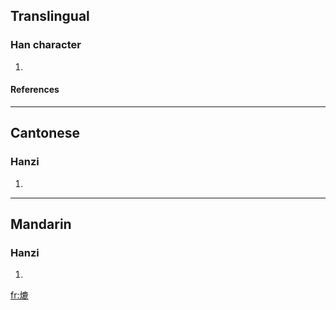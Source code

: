 ==Translingual==
===Han character===
{{Han char|rn=86|rad=火|as=11|sn=15|four=9081<sub>1</sub>|canj=火戈X心 (FIXP)}}
# {{defn|Han|sort=火11}}
====References====
{{Han ref|kx=0680.150|dkj=19327|dj=1091.210|hdz=32229.130|uh=719D|ud=29085|bh=E66A|bd=58986}}

----
==Cantonese==
===Hanzi===
{{yue-hanzi|jyut=|y=luk6}}
# {{defn|Cantonese}}

----
==Mandarin==
===Hanzi===
{{cmn-hanzi|pin=[[lù]] ([[lu4]])|wg=lu<sup>4</sup>}}
# {{defn|Mandarin}}

[[fr:熝]]